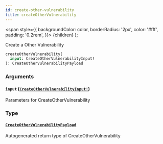 ```yaml
---
id: create-other-vulnerability
title: createOtherVulnerability
---
```


<span
style={{
      backgroundColor: color,
      borderRadius: '2px',
      color: '#fff',
      padding: '0.2rem',
    }}>
{children}
</span>
);

Create a Other Vulnerability

```graphql
createOtherVulnerability(
  input: CreateOtherVulnerabilityInput!
): CreateOtherVulnerabilityPayload

```

### Arguments

#### `input` ([`CreateOtherVulnerabilityInput!`](/api/inputs/create-other-vulnerability-input))

Parameters for CreateOtherVulnerability

### Type

#### [`CreateOtherVulnerabilityPayload`](/api/objects/create-other-vulnerability-payload)

Autogenerated return type of CreateOtherVulnerability
